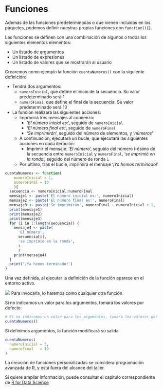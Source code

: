 # Funciones {.unnumbered}

Además de las funciones predeterminadas o que vienen incluidas en los paquetes, podemos definir nuestras propias funciones con `function(){}`.

Las funciones se definen con una combinación de algunos o todos los siguientes elementos elementos:

- Un listado de argumentos
- Un listado de expresiones
- Un listado de valores que se mostrarán al usuario

::: {.callout-important collapse="true" title="EXPERTO - Crear funciones personalizadas"}

Crearemos como ejemplo la función `cuentaNumeros()` con la siguiente definición:

- Tendrá dos argumentos:
  + `numeroInicial`, que define el inicio de la secuencia. Su valor predeterminado será 1
  + `numeroFinal`, que define el final de la secuencia. Su valor predeterminado será 10
  
- La función realizará las siguientes acciones:
  + Imprimirá tres mensajes al comienzo:
    + '*El número inicial es:*', seguido de `numeroInicial`
    + '*El número final es:*', seguido de `numeroFinal`
    + '*Se imprimirán*', seguido del número de elementos, y '*números*'
  + A continuación, ejecutará un bucle, que ejecutará las siguientes acciones en cada iteración:
    + Imprimir el mensaje: '*El número*', seguido del número i-ésimo de la secuencia entre `numeroInicial` y `numeroFinal`, '*se imprimió en la ronda*', seguido del número de ronda `i`
  + Por último, tras el bucle, imprimirá el mensaje '*¡Ya hemos terminado!*'
  
```r
cuentaNumeros <- function(
    numeroInicial = 1,
    numeroFinal = 10
    ){
  secuencia <- numeroInicial:numeroFinal
  mensaje1 <- paste('El número inicial es:', numeroInicial)
  mensaje2 <- paste('El número final es:', numeroFinal)
  mensaje3 <- paste('Se imprimirán', numeroFinal - numeroInicial + 1, 'número(s)')
  print(mensaje1)
  print(mensaje2)
  print(mensaje3)
  for (i in 1:length(secuencia)) {
    mensaje4 <- paste(
      'El número', 
      secuencia[i],
      'se imprimió en la ronda', 
      i
      )
    print(mensaje4)
  }
  print('¡Ya hemos terminado!')
}
```

Una vez definida, al ejecutar la definición de la función aparece en el entorno activo. 

![](imagen/funcionCuentaNumeros.png)
Para invocarla, lo haremos como cualquier otra función.

Si no indicamos un valor para los argumentos, tomará los valores por defecto:
```r
# Si no indicamos un valor para los argumentos, tomará los valores por defecto
cuentaNumeros()
```

Si definimos argumentos, la función modificará su salida
```r
cuentaNumeros(
  numeroInicial = 5,
  numeroFinal   = 10
)
```


:::

La creación de funciones personalizadas se considera programación avanzada de R, y está fuera del alcance del taller. 

Si quiere ampliar información, puede consultar el capítulo correspondiente de [R for Data Science](https://r4ds.had.co.nz/functions.html)


